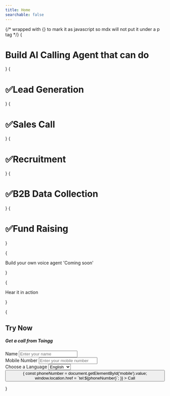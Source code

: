 ```yaml
---
title: Home
searchable: false
---
```



{/* wrapped with {} to mark it as javascript so mdx will not put it under a p tag */}
{<h1 className="text-center font-extrabold md:text-5xl mt-8">Build AI Calling Agent that can do</h1>}
{<h1 class="text-gray-700 font-bold">✅Lead Generation</h1>}
{<h1 class="text-gray-700 font-bold">✅Sales Call</h1>}
{<h1 class="text-gray-700 font-bold">✅Recruitment</h1>}
{<h1 class="text-gray-700 font-bold">✅B2B Data Collection</h1>}
{<h1 class="text-gray-700 font-bold">✅Fund Raising</h1>}


{<div className="bg-orange-100 p-4 rounded-md">
  <p className="text-black-500 font-bold">
    Build your own voice agent 'Coming soon'
  </p>
</div>}

{<div className="bg-gray-100 p-4 rounded-md">
  <p className="text-black-500 font-bold">
    Hear it in action
  </p>
</div>}

{<div className="max-w-md mx-auto bg-white shadow-md rounded-lg p-6">
  <h2 className="text-2xl font-bold mb-4 text-center">Try Now</h2>
  <h5 className="text-2xl font-bold mb-4 text-center">Get a call from Toingg</h5>
  <form>
    <div className="mb-4">
      <label className="block text-gray-700 font-bold mb-2" htmlFor="name">
        Name
      </label>
      <input
        className="w-full px-3 py-2 text-gray-700 border rounded-md focus:outline-none focus:shadow-outline"
        id="name"
        type="text"
        placeholder="Enter your name"
      />
    </div>
    <div className="mb-4">
      <label className="block text-gray-700 font-bold mb-2" htmlFor="mobile">
        Mobile Number
      </label>
      <input
        className="w-full px-3 py-2 text-gray-700 border rounded-md focus:outline-none focus:shadow-outline"
        id="mobile"
        type="tel"
        placeholder="Enter your mobile number"
      />
    </div>
    <div className="mb-4">
      <label className="block text-gray-700 font-bold mb-2" htmlFor="language">
        Choose a Language
      </label>
      <select
        className="w-full px-3 py-2 text-gray-700 border rounded-md focus:outline-none focus:shadow-outline"
        id="language"
      >
        <option value="english">English</option>
        <option value="spanish">Spanish</option>
        <option value="french">French</option>
        <option value="german">German</option>
      </select>
    </div>
    <div className="text-center">
      <button
        type="button"
        className="px-4 py-2 bg-blue-500 text-white font-bold rounded-md hover:bg-blue-700 focus:outline-none focus:shadow-outline"
        onClick={() => {
          const phoneNumber = document.getElementById('mobile').value;
          window.location.href = `tel:${phoneNumber}`;
        }}
      >
        Call
      </button>
    </div>
  </form>
</div>}

